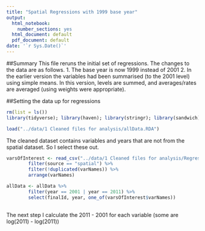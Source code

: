 ```yaml
---
title: "Spatial Regressions with 1999 base year"
output:
  html_notebook:
    number_sections: yes
  html_document: default
  pdf_document: default
date: '`r Sys.Date()`'
---
```


##Summary
This file reruns the initial set of regressions. The changes to the data are as follows.
1. The base year is now 1999 instead of 2001
2. In the earlier version the variables had been summarised (to the 2001 level) using simple means. In this version, levels are summed, and averages/rates are averaged (using weights were appropriate).

##Setting the data up for regressions
```r
rm(list = ls())
library(tidyverse); library(haven); library(stringr); library(sandwich); library(lmtest); library(stargazer); library(broom)

load("../data/1 Cleaned files for analysis/allData.RDA")
```

The cleaned dataset contains variables and years that are not from the spatial dataset. So I select these out.

```r
varsOfInterest <- read_csv("../data/1 Cleaned files for analysis/Regression Variables/allVarsFinal.csv") %>% 
        filter(source == "spatial") %>% 
        filter(!duplicated(varNames)) %>%
        arrange(varNames)

allData <- allData %>% 
        filter(year == 2001 | year == 2011) %>% 
        select(finalId, year, one_of(varsOfInterest$varNames))
        
```

The next step I calculate the 2011 - 2001 for each variable (some are log(2011) - log(2011))
```r


```

